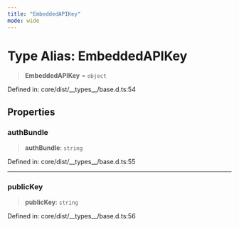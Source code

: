 ```yaml
---
title: "EmbeddedAPIKey"
mode: wide
---
```

  
# Type Alias: EmbeddedAPIKey

> **EmbeddedAPIKey** = `object`

Defined in: core/dist/\_\_types\_\_/base.d.ts:54

## Properties

### authBundle

> **authBundle**: `string`

Defined in: core/dist/\_\_types\_\_/base.d.ts:55

***

### publicKey

> **publicKey**: `string`

Defined in: core/dist/\_\_types\_\_/base.d.ts:56
